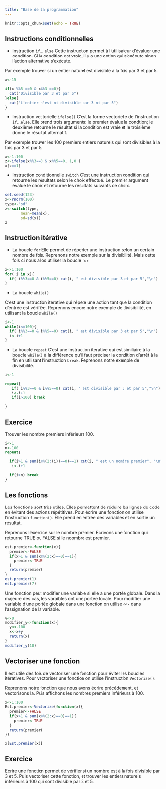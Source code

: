 ```yaml
---
title: "Base de la programmation"
---
```


```r
knitr::opts_chunk$set(echo = TRUE)
```


## Instructions conditionnelles

-   Instruction `if`... `else` Cette instruction permet à l'utilisateur d'évaluer une condition. Si la condition est vraie, il y a une action qui s'exécute sinon l'action alternative s'exécute.

Par exemple trouver si un entier naturel est divisible à la fois par 3 et par 5.

```r
x<-15

if(x %%5 ==0 & x%%3 ==0){
  cat("Divisible par 3 et par 5")
}else{
  cat("L'entier n'est ni divisible par 3 ni par 5")
}
```

-   Instruction vectorielle `ifelse()` C'est la forme vectorielle de l'instruction `if`...`else`. Elle prend trois arguments: le premier évalue la condtion; le deuxième retourne le résultat si la condition est vraie et le troisième donne le résultat alternatif.

Par exemple trouver les 100 premiers entiers naturels qui sont divisibles à la fois par 3 et par 5.

```r
x<-1:100
z<-ifelse(x%%3==0 & x%%5==0, 1,0 )
x[z==1]
```

-   Instruction conditionnelle `switch` C'est une instruction condition qui retourne les résultats selon le choix effectué. Le premier argument évalue le choix et retourne les résultats suivants ce choix.

```r
set.seed(123)
x<-rnorm(100)
type<-"sd"
z<-switch(type,
       mean=mean(x),
       sd=sd(x))
z

```

## Instruction itérative

-   La boucle `for` Elle permet de réperter une instruction selon un certain nombre de fois. Reprenons notre exemple sur la divisibilité. Mais cette fois ci nous allos utiliser la boucle `for`

```r
x<-1:100
for( i in x){
  if( i%%3==0 & i%%5==0) cat(i, " est divisible par 3 et par 5","\n")
}
```

-   La boucle `while()`

C'est une instruction iterative qui répete une action tant que la condition d'entrée est vérifiée. Reprenons encore notre exemple de divisibilité, en utilisant la boucle `while()`

```r
i<-1
while(i<=100){
  if( i%%3==0 & i%%5==0) cat(i, " est divisible par 3 et par 5","\n")
  i<-i+1
}
```

-   La boucle `repeat` C'est une instruction iterative qui est similiaire à la boucle `while()` à la différence qu'il faut préciser la condition d'arrêt à la fin en utilisant l'instruction `break`. Reprenons notre exemple de divisibilité.

```r
i<-1

repeat{
   if( i%%3==0 & i%%5==0) cat(i, " est divisible par 3 et par 5","\n")
   i<-i+1
   if(i>100) break
  
}
```

::: callout-tip
## Exercice

Trouver les nombre premiers inférieurs 100.
:::

```r
i<-1
n<-100
repeat{
  
  if(i>1 & sum(i%%(2:(i))==0)==1) cat(i, " est un nombre premier", "\n")
   i<-i+1

  if(i>n) break
}
```

## Les fonctions

Les fonctions sont très utiles. Elles permettent de réduire les lignes de code en évitant des actions répétitives. Pour écrire une fonction on utilise l'instruction `function()`. Elle prend en entrée des variables et en sortie un résultat.

Reprenons l'exercice sur le nombre premier. Ecrivons une fonction qui retourne TRUE ou FALSE si le noombre est premier.

```r
est.premier<-function(x){
  premier<-FALSE
  if(x>1 & sum(x%%(2:x)==0)==1){
    premier<-TRUE
  }
  return(premier)
}
est.premier(1)
est.premier(7)
```

Une fonction peut modifier une variable si elle a une portée globale. Dans la majeure des cas, les varaibles ont une portée locale. Pour modifier une variable d'une portée globale dans une fonction on utilise `<<-` dans l'assignation de la variable.

```r
y<-0
modifier_y<-function(x){
  y<<-100
  x<-x+y
  return(x)
}
modifier_y(10)
```

## Vectoriser une fonction

Il est utile des fois de vectoriser une fonction pour éviter les boucles itératives. Pour vectoriser une fonction on utilise l'instruction `Vectorize()`.

Reprenons notre fonction que nous avons écrire précédement, et vectorisons la. Puis affichons les nombres premiers inférieurs à 100.

```r
x<-1:100
Est.premier<-Vectorize(function(x){
  premier<-FALSE
  if(x>1 & sum(x%%(2:x)==0)==1){
    premier<-TRUE
  }
  return(premier)
})

x[Est.premier(x)]
```

::: callout-tip
## Exercice

Ecrire une fonction permet de vérifier si un nombre est à la fois divisible par 3 et 5. Puis vectoriser cette fonction, et trouver les entiers naturels inférieurs à 100 qui sont divisible par 3 et 5.
:::
